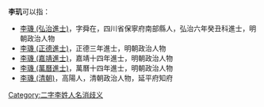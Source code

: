 '''李玑'''可以指：
* [[李璣_(弘治進士)|李璣 (弘治進士)]]，字舜在，四川省保寧府南部縣人，弘治六年癸丑科進士，明朝政治人物
* [[李璣_(正德進士)|李璣 (正德進士)]]，正德三年進士，明朝政治人物
* [[李璣_(嘉靖進士)|李璣 (嘉靖進士)]]，嘉靖十四年進士，明朝政治人物
* [[李璣_(萬曆進士)|李璣 (萬曆進士)]]，萬曆十四年進士，明朝政治人物
* [[李璣_(清朝)|李璣 (清朝)]]，高陽人，清朝政治人物，延平府知府
{{disambig}}

[[Category:二字李姓人名消歧义|Category:二字李姓人名消歧义]]
